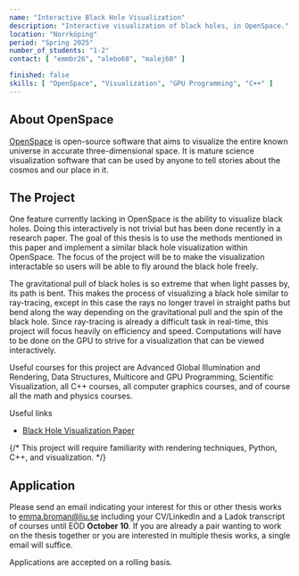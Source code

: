 ```yaml
---
name: "Interactive Black Hole Visualization"
description: "Interactive visualization of black holes, in OpenSpace."
location: "Norrköping"
period: "Spring 2025"
number_of_students: "1-2"
contact: [ "emmbr26", "alebo68", "malej60" ]

finished: false
skills: [ "OpenSpace", "Visualization", "GPU Programming", "C++" ]
---
```


## About OpenSpace
[OpenSpace](https://openspaceproject.com) is open-source software that aims to visualize the entire known universe in accurate three-dimensional space.  It is mature science visualization software that can be used by anyone to tell stories about the cosmos and our place in it.

## The Project
One feature currently lacking in OpenSpace is the ability to visualize black holes. Doing this interactively is not trivial but has been done recently in a research paper. The goal of this thesis is to use the methods mentioned in this paper and implement a similar black hole visualization within OpenSpace. The focus of the project will be to make the visualization interactable so users will be able to fly around the black hole freely.

The gravitational pull of black holes is so extreme that when light passes by, its path is bent. This makes the process of visualizing a black hole similar to ray-tracing, except in this case the rays no longer travel in straight paths but bend along the way depending on the gravitational pull and the spin of the black hole. Since ray-tracing is already a difficult task in real-time, this project will focus heavily on efficiency and speed. Computations will have to be done on the GPU to strive for a visualization that can be viewed interactively.

Useful courses for this project are Advanced Global Illumination and Rendering, Data Structures, Multicore and GPU Programming, Scientific Visualization, all C++ courses, all computer graphics courses, and of course all the math and physics courses.

Useful links
- [Black Hole Visualization Paper](https://research.tudelft.nl/files/84313235/blacktracer_IEEEVis_final_version.pdf)

{/* This project will require familiarity with rendering techniques, Python, C++, and visualization. */}

## Application
Please send an email indicating your interest for this or other thesis works to [emma.broman@liu.se](mailto:emma.broman@liu.se) including your CV/LinkedIn and a Ladok transcript of courses until EOD **October 10**. If you are already a pair wanting to work on the thesis together or you are interested in multiple thesis works, a single email will suffice.

Applications are accepted on a rolling basis.

